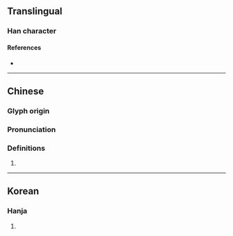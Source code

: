 {{character info/new}}
==Translingual==

===Han character===
{{Han char|rn=75|rad=木|as=10|sn=14|four=44961|canj=DJPA|ids=⿰木耆}}

====References====
* {{Han ref|kx=0544.190|dkj=15275|dj=0932.030|hdz=21260.080|uh=69B0|ud=27056|bh=E243|bd=57923}}

----

==Chinese==
{{zh-forms}}

===Glyph origin===
{{Han etym}}

===Pronunciation===
{{zh-pron
|m=zhī
|c=zi1,zi2
|mc=y
|oc=y
|cat=
}}

===Definitions===
{{zh-hanzi}}

# {{rfdef|zh}}

----

==Korean==

===Hanja===
{{ko-hanja|hangeul=지|eumhun=|rv=ji|mr=chi|y=ci}}

# {{defn|lang=ko|sort=木10}}